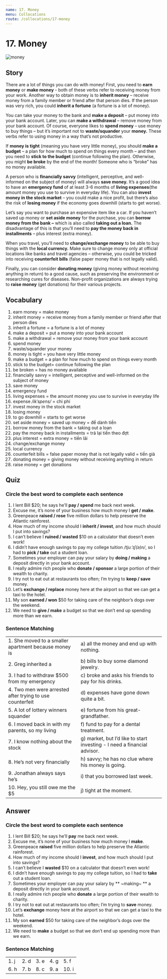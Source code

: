 ```yaml
---
name: 17. Money
menu: Collocations
route: /collocations/17-money
---
```



# 17. Money

<Image src="/public/money.jpg" alt="money"/>

## Story

There are a lot of things you can do with money!
First, you need to **earn money** or **make money** - both of these verbs refer to receiving money from your work. Another way to obtain money is to **inherit money** – receive money from a family member or friend after that person dies. If the person was very rich, you could **inherit a fortune** (a fortune is a lot of money).

You can take your money to the bank and **make a deposit** – put money into your bank account. Later, you can **make a withdrawal** – remove money from your bank account. Of course, everyone likes to **spend money** – use money to buy things – but it’s important not to **waste/squander** your **money.** These verbs refer to using money in a way that’s not productive.

If **money is tight** (meaning you have very little money), you should **make a budget** – a plan for how much to spend on things every month – and then you need to **stick to the budget** (continue following the plan). Otherwise, you might **be broke** by the end of the month! Someone who is “broke” has no money available.

A person who is **financially savvy** (intelligent, perceptive, and well-informed on the subject of money) will always **save money.** It’s a good idea to have an **emergency fund** of at least 3-6 months of **living expenses**(the amount money you use to survive in everyday life). You can also **invest money in the stock market** – you could make a nice profit, but there’s also the risk of **losing money** if the economy goes downhill (starts to get worse).

Let’s say you want to purchase an expensive item like a car. If you haven’t saved up money or **set aside money** for the purchase, you can **borrow money from the bank –** which is also called **taking out a loan.** The disadvantage of this is that you’ll need to **pay the money back in installments** – plus interest (extra money).

When you travel, you’ll need to **change/exchange money** to be able to buy things with the **local currency.** Make sure to change money only at official locations like banks and travel agencies – otherwise, you could be tricked into receiving **counterfeit bills** (false paper money that is not legally valid).

Finally, you can consider **donating money** (giving money without receiving anything in return) to a good cause, such as preserving the environment or researching cures for diseases. Non-profit organizations are always trying to **raise money** (get donations) for their various projects.

## Vocabulary

1. earn money = make money
2. inherit money = receive money from a family member or friend after that person dies
3. inherit a fortune = a fortune is a lot of money
4. make a deposit = put a money into your bank account
5. make a withdrawal = remove your money from your bank account
6. spend money
7. waste/squander your money
8. money is tight = you have very little money
9. make a budget = a plan for how much to spend on things every month
10. stick to the budget= continue following the plan
11. be broken = has no money available
12. financially savvy = intelligent, perceptive and well-informed on the subject of money
13. save money
14. emergency fund
15. living expenses = the amount money you use to survive in everyday life
16. expense _/ikˈspens/_ = chi phí
17. invest money in the stock market
18. losing money
19. to go downhill = starts to get worse
20. set aside money = saved up money = để dành tiền
21. borrow money from the bank = taking out a loan
22. pay the money back in installments = trả lại tiền theo đợt
23. plus interest = extra money = tiền lãi
24. change/exchange money
25. local currency
26. counterfeit bills = false paper money that is not legally valid = tiền giả
27. donating money = giving money without receiving anything in return
28. raise money = get donations

## Quiz

### Circle the best word to complete each sentence

1. I lent Bill \$20; he says he’ll **pay / spend** me back next week.
2. Excuse me, it’s none of your business how much money I **get / make**.
3. Greenpeace **raised / rose** five million dollars to help preserve the Atlantic rainforest.
4. How much of my income should I **inherit / invest**, and how much should I put into savings?
5. I can’t believe I **ruined / wasted** $10 on a calculator that doesn’t even work!
6. I didn’t have enough savings to pay my college tuition _/tjuːˈɪʃ(ə)n/_, so I had to **pick / take** out a student loan.
7. Sometimes your employer can pay your salary by **doing / making** a deposit directly in your bank account.
8. I really admire rich people who **donate / sponsor** a large portion of their wealth to charity.
9. I try not to eat out at restaurants too often; I’m trying to **keep / save** money.
10. Let’s **exchange / replace** money here at the airport so that we can get a taxi to the hotel.
11. My son **earned / won** $50 for taking care of the neighbor’s dogs over the weekend.
12. We need to **give / make** a budget so that we don’t end up spending more than we earn.

### Sentence Matching

|                                                          |                                                                          |
| -------------------------------------------------------- | ------------------------------------------------------------------------ |
| 1. She moved to a smaller apartment because money is     | a) all the money and end up with nothing.                                |
| 2. Greg inherited a                                      | b) bills to buy some diamond jewelry.                                    |
| 3. I had to withdraw \$500 from my emergency             | c) broke and asks his friends to pay for his drinks.                     |
| 4. Two men were arrested after trying to use counterfeit | d) expenses have gone down quite a bit.                                  |
| 5. A lot of lottery winners squander                     | e) fortune from his great-grandfather.                                   |
| 6. I moved back in with my parents, so my living         | f) fund to pay for a dental treatment.                                   |
| 7. I know nothing about the stock                        | g) market, but I’d like to start investing - I need a financial advisor. |
| 8. He’s not very financially                             | h) savvy; he has no clue where his money is going.                       |
| 9. Jonathan always says he’s                             | i) that you borrowed last week.                                          |
| 10. Hey, you still owe me the \$5                        | j) tight at the moment.                                                  |

## Answer

### Circle the best word to complete each sentence

1. I lent Bill $20; he says he’ll **pay** me back next week.
2. Excuse me, it’s none of your business how much money I **make**.
3. Greenpeace **raised** five million dollars to help preserve the Atlantic rainforest.
4. How much of my income should I **invest**, and how much should I put into savings?
5. I can’t believe I **wasted** $10 on a calculator that doesn’t even work!
6. I didn’t have enough savings to pay my college tuition, so I had to **take** out a student loan.
7. Sometimes your employer can pay your salary by ** ~making~ ** a deposit directly in your bank account.
8. I really admire rich people who **donate** a large portion of their wealth to charity.
9. I try not to eat out at restaurants too often; I’m trying to **save** money.
10. Let’s **exchange** money here at the airport so that we can get a taxi to the hotel.
11. My son **earned** $50 for taking care of the neighbor’s dogs over the weekend.
12. We need to **make** a budget so that we don’t end up spending more than we earn.

### Sentence Matching

|      |      |      |      |       |
| ---- | ---- | ---- | ---- | ----- |
| 1. j | 2. d | 3. e | 4. g | 5. f  |
| 6. h | 7. b | 8. c | 9. a | 10. i |

